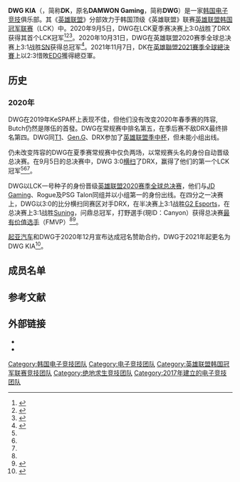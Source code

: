 {{NoteTA
|G1=Games
}}

{{Infobox sports team
| name          = DWG KIA
| short_name    = DWG，大乌龟
| logo          =
| logo_size     =
| alt           =
| caption       =
| city          =
| location      = {{KOR}}
| parent_group  = 
| founded       = {{start date|2017|05|28}}
| folded        =
| league        = [[英雄联盟韩国冠军联赛|英雄联盟韩国冠军联赛]]
| history       =
| coach         =
| manager       =
| gm            =
| championships = 2020年英雄联盟韩国冠军联赛夏季赛<br>[[英雄联盟2020赛季全球总决赛|英雄联盟2020赛季全球总决赛]]
| partners     = [[起亞汽車|起亞汽車]]<br />[[羅技|羅技]]<br />[[adidas|adidas]]<br />[[XENICS|XENICS]]<br />[[哈拿多樂|哈拿多樂]]<br />[[ZINUS|ZINUS]]<br />DAMWON<br />[[斗鱼直播|斗鱼直播]]
| sport_label   =
| sport         =
| game          = {{nowrap|《[[英雄联盟|英雄联盟]]》<br />《[[堡垒之夜：空降行动|堡垒之夜：空降行动]]》<br />《[[絕地求生|絕地求生]]》}}
| website       = {{Official URL}}
| footnotes     =
| fanclub       =
}}

'''DWG KIA'''（{{lang-ko|DWG 기아}}，简称'''DK'''，原名'''DAMWON Gaming'''，简称'''DWG'''）是一家[[韩国|韩国]][[电子竞技|电子竞技]]俱乐部。其《[[英雄联盟|英雄联盟]]》分部效力于韩国顶级《英雄联盟》联赛[[英雄联盟韩国冠军联赛|英雄联盟韩国冠军联赛]]（LCK）中。2020年9月5日，DWG在LCK夏季赛决赛上3:0战胜了DRX获得其首个LCK冠军<ref name="Kay">{{cite news |last1=Kay |first1=Megan |title=Damwon Gaming crowned LCK champions, secure first seed at Worlds 2020 |url=https://dotesports.com/league-of-legends/news/damwon-gaming-crowned-lck-champions-secure-first-seed-at-worlds-2020 |accessdate=2020-09-06 |work=Dot Esports |date=2020-09-05 |archive-date=2020-09-05 |archive-url=https://web.archive.org/web/20200905231742/https://dotesports.com/league-of-legends/news/damwon-gaming-crowned-lck-champions-secure-first-seed-at-worlds-2020 |dead-url=no }}</ref><ref name="Moncav">{{cite news |last1=Moncav |first1=Melany |title=DAMWON Gaming takes four spots on LCK All-Pro team |url=https://win.gg/news/5405/damwon-gaming-takes-four-spots-on-lck-all-pro-team |accessdate=2020-09-06 |work=WIN.gg |date=2020-09-05 |language=en |archive-date=2020-10-28 |archive-url=https://web.archive.org/web/20201028023049/https://win.gg/news/5405/damwon-gaming-takes-four-spots-on-lck-all-pro-team |dead-url=no }}</ref><ref name="Stubbs">{{cite news |last1=Stubbs |first1=Mike |title=Damwon Gaming Win The LCK Summer Split, Will Be Top Seed At Worlds |url=https://www.forbes.com/sites/mikestubbs/2020/09/05/damwon-gaming-win-the-lck-summer-split-will-be-top-seed-at-worlds/#10d140542d02 |accessdate=2020-09-06 |work=Forbes |date=2020-09-05 |language=en |archive-date=2020-10-28 |archive-url=https://web.archive.org/web/20201028023049/https://www.forbes.com/sites/mikestubbs/2020/09/05/damwon-gaming-win-the-lck-summer-split-will-be-top-seed-at-worlds/#10d140542d02 |dead-url=no }}</ref>。2020年10月31日，DWG在英雄联盟2020赛季全球总决赛上3:1战胜[[苏宁电子竞技俱乐部|SN]]获得总冠军<ref name="DWG">{{cite news|url=https://www.thepaper.cn/newsDetail_forward_9799525|title=S10巅峰对决DWG登顶封王，这或许是最好的世界赛决赛|work=澎湃新闻|author=陈均|editor=朱轶|date=2020-10-31|accessdate=2020-10-31|archive-date=2020-10-31|archive-url=https://web.archive.org/web/20201031181723/https://www.thepaper.cn/newsDetail_forward_9799525|dead-url=no}}</ref>。2021年11月7日，DK在[[英雄联盟2021赛季全球总决赛|英雄聯盟2021賽季全球總決賽]]上以2:3惜敗[[EDG电子竞技俱乐部|EDG]]獲得總亞軍。

==历史==
===2020年===
DWG在2019年KeSPA杯上表现不佳，但他们没有改变2020年春季赛的阵容, Butch仍然是隊伍的首發。DWG在常规赛中排名第五，在季后赛不敌DRX最终排名第四。DWG同[[T1_(电竞队伍)|T1]]、[[Gen.G|Gen.G]]、DRX参加了[[英雄联盟季中杯|英雄联盟季中杯]]，但未能小组出线。

仍未改变阵容的DWG在夏季赛常规赛中仅负两场，以常规赛头名的身份自动晋级总决赛。在9月5日的总决赛中，DWG 3:0[[横扫|横扫]]了DRX，赢得了他们的第一个LCK冠军<ref name="Kay"/><ref name="Moncav"/><ref name="Stubbs"/>。

DWG以LCK一号种子的身份晋级[[英雄联盟2020赛季全球总决赛|英雄联盟2020赛季全球总决赛]]，他们与[[京东电子竞技俱乐部|JD Gaming]]、Rogue及PSG Talon同组并以小组第一的身份出线。在四分之一决赛上，DWG以3:0的比分横扫同赛区对手DRX，在半决赛上3:1战胜[[G2_Esports|G2 Esports]]，在总决赛上3:1战胜[[苏宁电子竞技俱乐部|Suning]]，问鼎总冠军，打野選手(現ID：Canyon）获得总决赛[[最有价值选手|最有价值选手]]（FMVP）<ref name="DWG" /><ref>{{Cite web|url=https://www.thepaper.cn/newsDetail_forward_9801994_1|title=DWG自揭夺冠秘密：我们的努力超过任何人|work=澎湃新闻|author=陈均|editor=朱轶|date=2020-10-31|accessdate=2020-10-31|archive-date=2020-10-31|archive-url=https://web.archive.org/web/20201031181723/https://www.thepaper.cn/newsDetail_forward_9801994_1|dead-url=no}}</ref>。

[[起亚汽车|起亚汽车]]和DWG于2020年12月宣布达成冠名赞助合约，DWG于2021年起更名为DWG KIA<ref>{{Cite web|title=DAMWON Gaming partners with KIA Motors|first=Sarjyo|last=Mukherjee|url=https://www.talkesport.com/business/damwon-gaming-partners-with-kia-motors/|work=TalkEsport|date=22 December 2020|accessdate=23 December 2020|archive-date=2021-11-19|archive-url=https://web.archive.org/web/20211119010241/https://www.talkesport.com/business/damwon-gaming-partners-with-kia-motors/|dead-url=no}}</ref>。

==成员名单==
{{LoL roster header
| team   = DK电子竞技俱乐部
| bg1    = #34CEB4
| color1 = #FFFFFF
| bg2    = #34CEB4
| color2 = #FFFFFF
}}
<!-- list of players -->
{{LoL player | handle = Nuguri     | name = [[張夏權|張夏權]]    | role = Top     | nat = KR | prev_team = FPX}}
{{LoL player | handle = Burdol      | name = 盧泰勇    | role = Top     | nat = KR | prev_team = GenG| sub = yes}}
{{LoL player | handle = Canyon    | name = [[金建敷|金建敷]]    | role = Jungle  | nat = KR | prev_team = }}
{{LoL player | handle = ShowMaker | name = [[许秀|许秀]]      | role = Mid     | nat = KR | prev_team = }}
{{LoL player | handle = Deokdam     | name = 徐大吉    | role = Bot     | nat = KR | prev_team = NS Redforce}}
{{LoL player | handle = Kellin     | name = 金亨奎    | role = Support | nat = KR | prev_team = NS Redforce}}
<!-- end of list players -->
{{LoL roster footer
| head_coach  = [[金靖均|金靖均]]（ID：kkOma）（監督）<br /> 楊大仁（ID：Daeny）（主教練）
| asst_coach  = 李載珉（ID：Zefa）
| otherlegend =
| roster_url  = 
| accessdate  = 
}}

==参考文献==
{{reflist}}

==外部链接==
* {{Twitter}}
* {{sinaweibo|damwon|DWG_Official}}

{{S-start}}
{{S-ach}}
{{Succession box
 | title = [[英雄联盟全球总决赛|英雄联盟全球总决赛]]冠军
 | years = [[英雄联盟2020赛季全球总决赛|2020]]
 | with =
 | before = [[FPX电子竞技俱乐部|FPX电子竞技俱乐部]]（2019年）
 | after = [[EDG电子竞技俱乐部|EDG电子竞技俱乐部]]（2021年）
}}
{{S-end}}

{{英雄联盟韩国冠军联赛}}

[[Category:韩国电子竞技团队|Category:韩国电子竞技团队]]
[[Category:电子竞技团队|Category:电子竞技团队]]
[[Category:英雄联盟韩国冠军联赛竞技团队|Category:英雄联盟韩国冠军联赛竞技团队]]
[[Category:绝地求生竞技团队|Category:绝地求生竞技团队]]
[[Category:2017年建立的电子竞技团队|Category:2017年建立的电子竞技团队]]